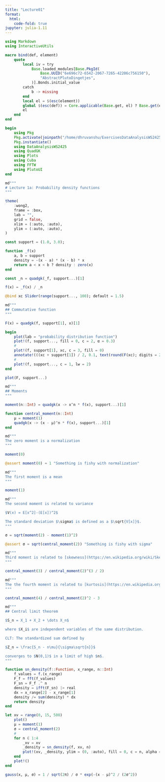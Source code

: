 ```yaml
---
title: "Lecture01"
format:
  html:
    code-fold: true
jupyter: julia-1.11
---
```

```julia
using Markdown
using InteractiveUtils

macro bind(def, element)
    quote
        local iv = try
            Base.loaded_modules[Base.PkgId(
                Base.UUID("6e696c72-6542-2067-7265-42206c756150"),
                "AbstractPlutoDingetjes",
            )].Bonds.initial_value
        catch
            b -> missing
        end
        local el = $(esc(element))
        global $(esc(def)) = Core.applicable(Base.get, el) ? Base.get(el) : iv(el)
        el
    end
end
```
```julia
begin
    using Pkg
    Pkg.activate(joinpath("/home/dhruvanshu/ExercisesDataAnalysisWS2425"))
    Pkg.instantiate()
    using DataAnalysisWS2425
    using QuadGK
    using Plots
    using Cuba
    using FFTW
    using PlutoUI
end
```
```julia
md"""
# Lecture 1a: Probability density functions
"""
```
```julia
theme(
    :wong2,
    frame = :box,
    lab = "",
    grid = false,
    xlim = (:auto, :auto),
    ylim = (:auto, :auto),
)

```
```julia
const support = (1.0, 3.0);

function _f(x)
    a, b = support
    density = -(x - a) * (x - b) * x
    return a < x < b ? density : zero(x)
end

const _n = quadgk(_f, support...)[1]

f(x) = _f(x) / _n

@bind xc Slider(range(support..., 100); default = 1.5)

```
```julia
md"""
## Commutative function
"""
```
```julia
F(x) = quadgk(f, support[1], x)[1]

begin
    plot(lab = "probability distribution function")
    plot!(f, support..., fill = 0, c = 2, α = 0.3)
    #
    plot!(f, support[1], xc, c = 3, fill = 0)
    annotate!(((xc + support[1]) / 2, 0.1, text(round(F(xc); digits = 2), :center)))
    #
    plot!(f, support..., c = 1, lw = 2)
end
```
```julia
plot(F, support...)
```
```julia
md"""
## Moments
"""
```
```julia
moment(n::Int) = quadgk(x -> x^n * f(x), support...)[1]

function central_moment(n::Int)
    μ = moment(1)
    quadgk(x -> (x - μ)^n * f(x), support...)[1]
end
```
```julia
md"""
The zero moment is a normalization
"""
```
```julia
moment(0)
```
```julia
@assert moment(0) ≈ 1 "Something is fishy with normalization"
```
```julia
md"""
The first moment is a mean
"""
```
```julia
moment(1)
```
```julia
md"""
The second moment is related to variance

$V(x) = E[x^2]-(E[x])^2$

The standard deviation $\sigma$ is defined as a $\sqrt{V[x]}$.
"""
```
```julia
σ = sqrt(moment(2) - moment(1)^2)
```
```julia
@assert σ ≈ sqrt(central_moment(2)) "Something is fishy with sigma"
```
```julia
md"""
Third moment is related to [skewness](https://en.wikipedia.org/wiki/Skewness): tells how asymmetric the distribution is.
"""
```
```julia
central_moment(3) / central_moment(2)^(3 / 2)
```
```julia
md"""
The the fourth moment is related to [kurtosis](https://en.wikipedia.org/wiki/Kurtosis): tells how significant the tails
"""
```
```julia
central_moment(4) / central_moment(2)^2 - 3
```
```julia
md"""
## Central limit theorem

$S_n = X_1 + X_2 + \dots X_n$

where $X_i$ are independent variables of the same distribution.

CLT: The standardized sum defined by

$Z_n = \frac{S_n - n\mu}{\sigma\sqrt{n}}$

converges to $N(0,1)$ in a limit of high $n$.
"""
```
```julia
function sn_density(f::Function, x_range, n::Int)
    f_values = f.(x_range)
    F_f = fft(f_values)
    F_sn = F_f .^ n
    density = ifft(F_sn) |> real
    dx = x_range[2] - x_range[1]
    density /= sum(density) * dx
    return density
end

let xv = range(0, 15, 500)
    plot()
    μ = moment(1)
    σ = central_moment(2)
    #
    for n ∈ 1:4
        _xv = xv
        _density = sn_density(f, xv, n)
        plot!(xv, _density, ylim = (0, :auto), fill = 0, c = n, alpha = 0.3, lab = "n=$n")
    end
    plot!()
end
```
```julia
gauss(x, μ, σ) = 1 / sqrt(2π) / σ * exp(-(x - μ)^2 / (2σ^2))
```
